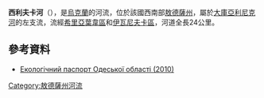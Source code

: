 '''西利夫卡河'''（{{lang-uk|Силівка}}），是[[烏克蘭|烏克蘭]]的河流，位於該國西南部[[敖德薩州|敖德薩州]]，屬於[[大庫亞利尼克河|大庫亞利尼克河]]的左支流，流經[[希里亞葉韋區|希里亞葉韋區]]和[[伊瓦尼夫卡區|伊瓦尼夫卡區]]，河道全長24公里。

==參考資料==
* [https://archive.is/20121205013649/www.menr.gov.ua/content/article/5988 Екологічний паспорт Одеської області (2010)]

{{DEFAULTSORT:Силівка (річка)}}
[[Category:敖德薩州河流|Category:敖德薩州河流]]


{{Ukraine-river-stub}}